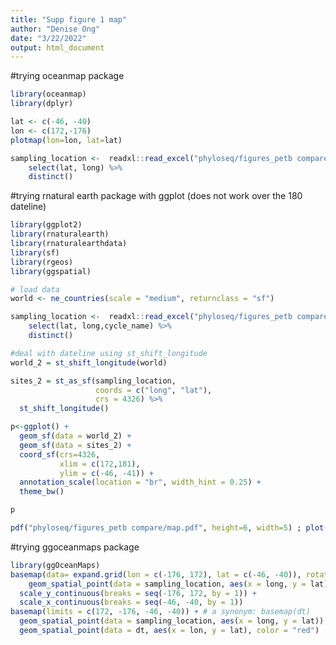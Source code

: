 ```yaml
---
title: "Supp figure 1 map"
author: "Denise Ong"
date: "3/22/2022"
output: html_document
---
```


#trying oceanmap package
```r
library(oceanmap)
library(dplyr)

lat <- c(-46, -40)
lon <- c(172,-176)
plotmap(lon=lon, lat=lat)

sampling_location <-  readxl::read_excel("phyloseq/figures_petb compare/supp_sample_list_v1.xlsx", sheet="original_cycle") %>%
    select(lat, long) %>%
    distinct()
```

#trying rnatural earth package with ggplot (does not work over the 180 dateline)
```r
library(ggplot2)
library(rnaturalearth)
library(rnaturalearthdata)
library(sf)
library(rgeos)
library(ggspatial)

# load data
world <- ne_countries(scale = "medium", returnclass = "sf")

sampling_location <-  readxl::read_excel("phyloseq/figures_petb compare/supp_sample_list_v1.xlsx", sheet="original_cycle") %>%
    select(lat, long,cycle_name) %>%
    distinct()

#deal with dateline using st_shift_longitude
world_2 = st_shift_longitude(world)

sites_2 = st_as_sf(sampling_location,
                   coords = c("long", "lat"),
                   crs = 4326) %>%
  st_shift_longitude()

p<-ggplot() +
  geom_sf(data = world_2) +
  geom_sf(data = sites_2) +
  coord_sf(crs=4326,
           xlim = c(172,181), 
           ylim = c(-46, -41)) +
  annotation_scale(location = "br", width_hint = 0.25) +
  theme_bw()

p

pdf("phyloseq/figures_petb compare/map.pdf", height=6, width=5) ; plot(p) ; dev.off()
```


#trying ggoceanmaps package
```r
library(ggOceanMaps)
basemap(data= expand.grid(lon = c(-176, 172), lat = c(-46, -40)), rotate = TRUE) +
    geom_spatial_point(data = sampling_location, aes(x = long, y = lat)) +
  scale_y_continuous(breaks = seq(-176, 172, by = 1)) +
  scale_x_continuous(breaks = seq(-46, -40, by = 1)) 
basemap(limits = c(172, -176, -46, -40)) + # a synonym: basemap(dt)
  geom_spatial_point(data = sampling_location, aes(x = long, y = lat))
  geom_spatial_point(data = dt, aes(x = lon, y = lat), color = "red")
```


